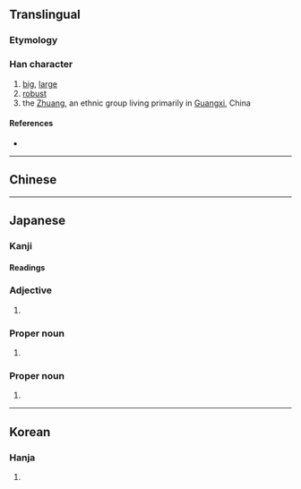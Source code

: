 {{character info/new}}
{{character info/new|0x2f851}}
{{also|壯}}
==Translingual==
{{ja-forms|壮|壮|[[壯]]}}

===Etymology===
{{Han simp|壯|f=爿|t=丬}}

===Han character===
{{Han char|rn=33|rad=士|as=03|sn=6|four=|canj=LMG|ids=⿰丬士}}

# [[big]], [[large]]
# [[robust]]
# the [[Zhuang]], an ethnic group living primarily in [[Guangxi]], China

====References====
* {{Han ref|kx=0243.011|dkj=05642|dj=0483.020|hdz=10420.060|uh=58EE|ud=22766}}

----

==Chinese==
{{zh-see|壯}}

----

==Japanese==
{{ja-kanji forms|壮|壯}}

===Kanji===
{{ja-kanji|grade=c|rs=士03|style=s|kyu=壯}}

====Readings====
{{ja-readings
|kanon=そう
|kun=さか-ん
|nanori=つよし
}}

===Adjective===
{{ja-adj|さかん|decl=na}}

# {{alternative spelling of|lang=ja|sort=さかん|盛ん}}

===Proper noun===
{{ja-pos|proper|そう|hhira=さう}}

# {{given name|lang=ja|sort=そう|male}}

===Proper noun===
{{ja-pos|proper|つよし}}

# {{given name|lang=ja|sort=つよし|male}}

----

==Korean==

===Hanja===
{{ko-hanja|hangeul=[[장]]|rv=jang|mr=chang|y=cang}}

# {{defn|lang=ko|sort=士03}}